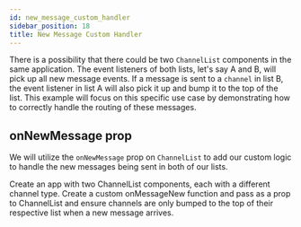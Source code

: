 ```yaml
---
id: new_message_custom_handler
sidebar_position: 18
title: New Message Custom Handler
---
```


There is a possibility that there could be two `ChannelList` components in the same application. The event listeners of both lists, let's say A and B, will pick up all new message events. If a message is sent to a `channel` in list B, the event listener in list A will
also pick it up and bump it to the top of the list. This example will focus on this specific use case by demonstrating how to correctly handle the routing of these messages.

## onNewMessage prop

We will utilize the `onNewMessage` prop on `ChannelList` to add our custom logic to handle the new messages being sent in both of our lists.




Create an app with two ChannelList components, each with a different channel type. Create a custom
onMessageNew function and pass as a prop to ChannelList and ensure channels are only
bumped to the top of their respective list when a new message arrives.
